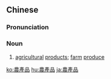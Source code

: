 {{also|农产品}}
==Chinese==
{{zh-forms|s=农产品|type=12}}

===Pronunciation===
{{zh-pron
|m=nóngchǎnpǐn
|c=nung4 caan2 ban2
|mn=qz,xm,zz:lông-sán-phín
|cat=n
}}

===Noun===
{{zh-noun}}

# [[agricultural]] [[product]]s; [[farm]] [[produce]]
#: {{zh-x|農產品 加工|processing of '''agricultural products'''}}

{{zh-cat|Advanced}}

[[ko:農產品]]
[[hu:農產品]]
[[ja:農產品]]